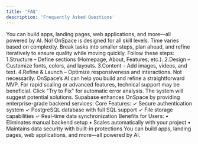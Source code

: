```yaml
---
title: 'FAQ'
description: 'Frequently Asked Questions'
---
```


<AccordionGroup>
  <Accordion title="What can I build with OnSpace?">
You can build apps, landing pages, web applications, and more—all powered by AI.
  </Accordion>
  <Accordion title="Do I need coding experience to build an app?">
No! OnSpace is designed for all skill levels. 
  </Accordion>
  <Accordion title="How long does it take to build a full-stack app?">
Time varies based on complexity. Break tasks into smaller steps, plan ahead, and refine iteratively to ensure quality while moving quickly.
  </Accordion>
  <Accordion title="How do I build my website with OnSpace?">
Follow these steps:
1.Structure – Define sections (Homepage, About, Features, etc.).
2.Design – Customize fonts, colors, and layouts.
3.Content – Add images, videos, and text.
4.Refine & Launch – Optimize responsiveness and interactions.
  </Accordion> 
  <Accordion title="Do I need a CTO for my MVP?">
Not necessarily. OnSpace’s AI can help you build and refine a straightforward MVP. For rapid scaling or advanced features, technical support may be beneficial.  
  </Accordion>
  <Accordion title="What should I do if I encounter an issue with OnSpace?">
Click "Try to Fix" for automatic error analysis. The system will suggest potential solutions.  
  </Accordion> 
  <Accordion title="What is Supabase and how does it help OnSpace users?">
Supabase enhances OnSpace by providing enterprise-grade backend services:
Core Features:
✓ Secure authentication system
✓ PostgreSQL database with full SQL support
✓ File storage capabilities
✓ Real-time data synchronization
Benefits for Users:
• Eliminates manual backend setup
• Scales automatically with your project
• Maintains data security with built-in protections  
  </Accordion>
  <Accordion title="What can I build with OnSpace?">
You can build apps, landing pages, web applications, and more—all powered by AI.
  </Accordion>
  
</AccordionGroup>